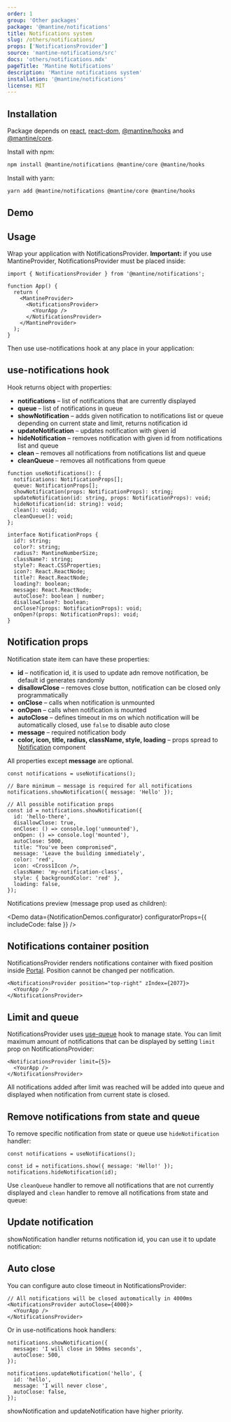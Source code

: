 ```yaml
---
order: 1
group: 'Other packages'
package: '@mantine/notifications'
title: Notifications system
slug: /others/notifications/
props: ['NotificationsProvider']
source: 'mantine-notifications/src'
docs: 'others/notifications.mdx'
pageTitle: 'Mantine Notifications'
description: 'Mantine notifications system'
installation: '@mantine/notifications'
license: MIT
---
```



## Installation

Package depends on [react](https://www.npmjs.com/package/react), [react-dom](https://www.npmjs.com/package/react-dom), [@mantine/hooks](https://www.npmjs.com/package/@mantine/hooks) and [@mantine/core](https://www.npmjs.com/package/@mantine/core).

Install with npm:

```sh
npm install @mantine/notifications @mantine/core @mantine/hooks
```

Install with yarn:

```sh
yarn add @mantine/notifications @mantine/core @mantine/hooks
```

## Demo

<Demo data={NotificationsDemos.root} />

## Usage

Wrap your application with NotificationsProvider.
**Important:** if you use MantineProvider, NotificationsProvider must be placed inside:

```tsx
import { NotificationsProvider } from '@mantine/notifications';

function App() {
  return (
    <MantineProvider>
      <NotificationsProvider>
        <YourApp />
      </NotificationsProvider>
    </MantineProvider>
  );
}
```

Then use use-notifications hook at any place in your application:

<Demo data={NotificationsDemos.base} />

## use-notifications hook

Hook returns object with properties:

- **notifications** – list of notifications that are currently displayed
- **queue** – list of notifications in queue
- **showNotification** – adds given notification to notifications list or queue depending on current state and limit, returns notification id
- **updateNotification** – updates notification with given id
- **hideNotification** – removes notification with given id from notifications list and queue
- **clean** – removes all notifications from notifications list and queue
- **cleanQueue** – removes all notifications from queue

```tsx
function useNotifications(): {
  notifications: NotificationProps[];
  queue: NotificationProps[];
  showNotification(props: NotificationProps): string;
  updateNotification(id: string, props: NotificationProps): void;
  hideNotification(id: string): void;
  clean(): void;
  cleanQueue(): void;
};

interface NotificationProps {
  id?: string;
  color?: string;
  radius?: MantineNumberSize;
  className?: string;
  style?: React.CSSProperties;
  icon?: React.ReactNode;
  title?: React.ReactNode;
  loading?: boolean;
  message: React.ReactNode;
  autoClose?: boolean | number;
  disallowClose?: boolean;
  onClose?(props: NotificationProps): void;
  onOpen?(props: NotificationProps): void;
}
```

## Notification props

Notification state item can have these properties:

- **id** – notification id, it is used to update adn remove notification, be default id generates randomly
- **disallowClose** – removes close button, notification can be closed only programmatically
- **onClose** – calls when notification is unmounted
- **onOpen** – calls when notification is mounted
- **autoClose** – defines timeout in ms on which notification will be automatically closed, use `false` to disable auto close
- **message** – required notification body
- **color, icon, title, radius, className, style, loading** – props spread to [Notification](/core/notification/) component

All properties except **message** are optional.

```tsx
const notifications = useNotifications();

// Bare minimum – message is required for all notifications
notifications.showNotification({ message: 'Hello' });

// All possible notification props
const id = notifications.showNotification({
  id: 'hello-there',
  disallowClose: true,
  onClose: () => console.log('unmounted'),
  onOpen: () => console.log('mounted'),
  autoClose: 5000,
  title: "You've been compromised",
  message: 'Leave the building immediately',
  color: 'red',
  icon: <Cross1Icon />,
  className: 'my-notification-class',
  style: { backgroundColor: 'red' },
  loading: false,
});
```

Notifications preview (message prop used as children):

<Demo data={NotificationDemos.configurator} configuratorProps={{ includeCode: false }} />

## Notifications container position

NotificationsProvider renders notifications container with fixed position inside [Portal](/core/portal/).
Position cannot be changed per notification.

```tsx
<NotificationsProvider position="top-right" zIndex={2077}>
  <YourApp />
</NotificationsProvider>
```

## Limit and queue

NotificationsProvider uses [use-queue](/hooks/use-queue/) hook to manage state.
You can limit maximum amount of notifications that can be displayed by setting
`limit` prop on NotificationsProvider:

```tsx
<NotificationsProvider limit={5}>
  <YourApp />
</NotificationsProvider>
```

All notifications added after limit was reached will be added into queue
and displayed when notification from current state is closed.

<Demo data={NotificationsDemos.limit} />

## Remove notifications from state and queue

To remove specific notification from state or queue use `hideNotification` handler:

```tsx
const notifications = useNotifications();

const id = notifications.show({ message: 'Hello!' });
notifications.hideNotification(id);
```

Use `cleanQueue` handler to remove all notifications that are not currently displayed and
`clean` handler to remove all notifications from state and queue:

<Demo data={NotificationsDemos.clean} />

## Update notification

showNotification handler returns notification id, you can use it to update notification:

<Demo data={NotificationsDemos.update} />

## Auto close

You can configure auto close timeout in NotificationsProvider:

```tsx
// All notifications will be closed automatically in 4000ms
<NotificationsProvider autoClose={4000}>
  <YourApp />
</NotificationsProvider>
```

Or in use-notifications hook handlers:

```tsx
notifications.showNotification({
  message: 'I will close in 500ms seconds',
  autoClose: 500,
});

notifications.updateNotification('hello', {
  id: 'hello',
  message: 'I will never close',
  autoClose: false,
});
```

showNotification and updateNotification have higher priority.

<Demo data={NotificationsDemos.autoclose} />
